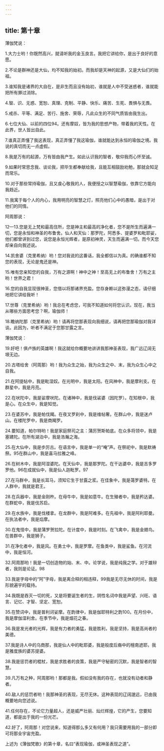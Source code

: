 ```yaml
---
---
---
```

title: 第十章
---



薄伽梵说：

1.大力士哟！你既然高兴，就请听我的金玉良言。我把它讲给你，是出于良好的意愿。

2.不论是群神还是大仙，均不知我的始初。而我却是天神的起源，又是大仙们的始祖。

3.谁知我是诸界的大自在，是非生而且没有始初，谁就是人中不受迷惑者，谁就能把所有罪过消除。

4.智、识、无惑、宽恕、真理、克制、平静、快乐、痛苦、生死、畏惧与无畏。

5.戒杀、平等、满足、苦行、施舍、荣辱，凡此众生的不同气质皆由我生出。

6.七位大仙、以前的四位94。还有摩奴，皆为我的思想产物，带着我的天性。在此界，世人皆出自此。

7.谁真正弄懂了我这表现，真正弄懂了我这瑜伽，谁就能达到永恒的瑜伽之境。我说的真切而无一点虚假。

8.我是万有的起源，万有皆由我产生。如此认识我的智者，敬仰我而心怀至诚。

9.如果时常思念我、谈论我，把毕生都奉献给我，且能互相鼓励劝勉，那就会知足而常乐。

10.对于那些常持瑜伽，且又虔心敬我的人，我便授之以智慧瑜伽，依靠它方能向我趋近。

11.我寓于每个人的内心，我用明亮的智慧之灯，照亮他们心中的愚暗，是出于对他们的同情。

阿周那说：

12—13.您是无上梵和最高住所，您是神主和最高的净化者，您不是所生而遍满一切，您是永恒和神圣的布鲁舍。仙人和天仙：那罗陀，阿悉多、提婆罗和毗耶娑，他们都曾讲到过您，说您是永恒光辉者，是原初神灵，天生而遍满一切。而今天您却亲自向我述说。

14.凯舍婆（克里希纳）哟！您对我说的这番话，我全都信以为真。的确谁都不知您的表现，无论是鬼还是神。

15.唯有您亲知您的自我，万有之源啊！神中之神！至高无上的布鲁舍！万有之主哟！世界之君！

16.您的自我显现很神圣，您借以将那诸界充盈。您存身赖以这弥漫之态，请仔细地把它讲给我听！

17.世尊（克里希纳）哟！我总在考虑您，可我不知道如何将您认识。现在，我当从哪些方面思考您？啊，瑜伽师！

18.瞻纳陀那（克里希纳）哟！请再将您那表现向我细说，请再把您那瑜伽对我详谈。此因为，听者不满足于您那甘露之言。

薄伽梵说：

19.好吧！俱卢族的英雄啊！我这就给你概要地讲讲我那神圣表现，我广远辽阔无垠无边。

20.古塔给舍（阿周那）哟！我为众生之始，我为众生之中、末，我为众生心中之自我。

21.在阿提帖中，我是毗湿奴。在光明中，我是太阳。在风神中，我是摩利支。在群星中，我是月亮。

22.在吠陀中，我是娑摩吠陀。在诸神中，我是伐裟婆（因陀罗）。在知根中，我是心。在众生中，我是知觉。

23.在婆苏中，我是帕伐羯。在夜叉罗刹中，我是维帖奢。在群山中，我是迷卢山。在楼陀罗中，我是商羯罗。

24.要知道，帕尔特哟！我是家庭祭司之主：蒲厉贺斯帕底。在众多将领中，我是塞建陀。在所有湖泊中，我是浩瀚之海。

25.在大仙中，我是步厉古。在语言中，我是单一的“唵”声。在祭祀中，我是默祷祭。95在群山中，我是喜马拉雅之峰。

26.在树木中，我是阿湿婆陀。在天仙中，我是那罗陀。在干达婆中，我是吉多罗罗他。96在成就仙中，我是仙人迦毗罗。97

27.在马群中，我是长耳马，须知它生于甘露之浆。在佳象中，我是蔼罗婆特。在人群中，我就是君王。

28.在兵器中，我是金刚杵。在母牛中，我是如意牛。在生殖者中，我是矜达婆。在群蛇中，我是伐苏启。

29.在水族中，我是伐楼拿。在龙群中，我是阿难多。在先祖中，我是阿利耶曼。在执法者中，我是焰摩。

30.在鬼怪中，我是蒲罗贺拉陀。在计度中，我是时刻。在飞禽中，我是金翅鸟。在兽群中，我是狮子。

31.在净化者中，我是风。在勇士中，我是罗摩。在鱼类中，我是鲨鱼。在河流中，我是恒河。

32.阿周那哟！我是一切创造物的始、末、中。论学说，我是纯我之学。对于雄辩者，我则是论证。98

33.我是字母中的“阿”字母，我是离合释的相违释，99我是无尽无休的时间，我是形貌遍宇的载持。

34.我既是吞灭一切的死，又是将要诞生者的生，阴性名词中我是声望、兴旺、语言、记忆、才智、坚定、宽恕。

35.在赞词中，我是普利诃娑摩。在韵律中，我是伽耶特利之韵100。在月份中，我是摩伽湿利舍。在季节中，我是烟花之春。

36.我是发光者的光辉，我是有力者的勇猛，我是胜利，我是坚持，我是高尚者的美德。

37.我是诗人中的乌商那，我是仙人中的毗耶婆，我是般度后裔中的檀南遮耶，我是雅度族的婆苏提婆。

38.我是惩罚者的棍杖，我是求胜者的良策，我是严守秘密的沉默，我是智者的智慧。

39.凡万有之种，阿周那哟！那都是我。假如没有我的存在，也就没有动者和静者。

40.敌人的惩罚者哟！我那神圣的表现，无尽无休。这种表现的辽阔邈远，已由我概要地向您述说。

41.任何存在，不论它力量超人，还是威严壮丽、灿烂辉煌，它的产生，您要知道，都是出于我的一份光芒。

42.好了，阿周那！对您说来，知道得那么多又有何用？我只需要用我的一部分即可将那全宇宙充盈。

上述为《薄伽梵歌》的第十章，名曰“表现瑜伽，或神圣表现之道”。
